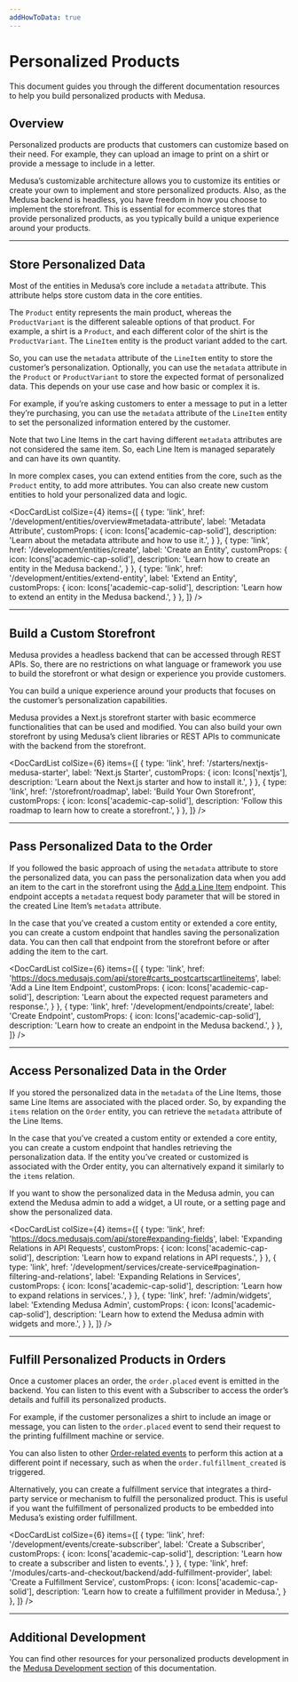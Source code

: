 ```yaml
---
addHowToData: true
---
```



# Personalized Products

This document guides you through the different documentation resources to help you build personalized products with Medusa.

## Overview

Personalized products are products that customers can customize based on their need. For example, they can upload an image to print on a shirt or provide a message to include in a letter.

Medusa’s customizable architecture allows you to customize its entities or create your own to implement and store personalized products. Also, as the Medusa backend is headless, you have freedom in how you choose to implement the storefront. This is essential for ecommerce stores that provide personalized products, as you typically build a unique experience around your products.

---

## Store Personalized Data

Most of the entities in Medusa’s core include a `metadata` attribute. This attribute helps store custom data in the core entities.

The `Product` entity represents the main product, whereas the `ProductVariant` is the different saleable options of that product. For example, a shirt is a `Product`, and each different color of the shirt is the `ProductVariant`. The `LineItem` entity is the product variant added to the cart.

So, you can use the `metadata` attribute of the `LineItem` entity to store the customer’s personalization. Optionally, you can use the `metadata` attribute in the `Product` or `ProductVariant` to store the expected format of personalized data. This depends on your use case and how basic or complex it is.

For example, if you’re asking customers to enter a message to put in a letter they’re purchasing, you can use the `metadata` attribute of the `LineItem` entity to set the personalized information entered by the customer.

Note that two Line Items in the cart having different `metadata` attributes are not considered the same item. So, each Line Item is managed separately and can have its own quantity.

In more complex cases, you can extend entities from the core, such as the `Product` entity, to add more attributes. You can also create new custom entities to hold your personalized data and logic.

<DocCardList colSize={4} items={[
  {
    type: 'link',
    href: '/development/entities/overview#metadata-attribute',
    label: 'Metadata Attribute',
    customProps: {
      icon: Icons['academic-cap-solid'],
      description: 'Learn about the metadata attribute and how to use it.',
    }
  },
  {
    type: 'link',
    href: '/development/entities/create',
    label: 'Create an Entity',
    customProps: {
      icon: Icons['academic-cap-solid'],
      description: 'Learn how to create an entity in the Medusa backend.',
    }
  },
  {
    type: 'link',
    href: '/development/entities/extend-entity',
    label: 'Extend an Entity',
    customProps: {
      icon: Icons['academic-cap-solid'],
      description: 'Learn how to extend an entity in the Medusa backend.',
    }
  },
]} />

---

## Build a Custom Storefront

Medusa provides a headless backend that can be accessed through REST APIs. So, there are no restrictions on what language or framework you use to build the storefront or what design or experience you provide customers.

You can build a unique experience around your products that focuses on the customer’s personalization capabilities.

Medusa provides a Next.js storefront starter with basic ecommerce functionalities that can be used and modified. You can also build your own storefront by using Medusa’s client libraries or REST APIs to communicate with the backend from the storefront.

<DocCardList colSize={6} items={[
  {
    type: 'link',
    href: '/starters/nextjs-medusa-starter',
    label: 'Next.js Starter',
    customProps: {
      icon: Icons['nextjs'],
      description: 'Learn about the Next.js starter and how to install it.',
    }
  },
  {
    type: 'link',
    href: '/storefront/roadmap',
    label: 'Build Your Own Storefront',
    customProps: {
      icon: Icons['academic-cap-solid'],
      description: 'Follow this roadmap to learn how to create a storefront.',
    }
  },
]} />

---

## Pass Personalized Data to the Order

If you followed the basic approach of using the `metadata` attribute to store the personalized data, you can pass the personalization data when you add an item to the cart in the storefront using the [Add a Line Item](https://docs.medusajs.com/api/store#carts_postcartscartlineitems) endpoint. This endpoint accepts a `metadata` request body parameter that will be stored in the created Line Item’s `metadata` attribute.

In the case that you’ve created a custom entity or extended a core entity, you can create a custom endpoint that handles saving the personalization data. You can then call that endpoint from the storefront before or after adding the item to the cart.

<DocCardList colSize={6} items={[
  {
    type: 'link',
    href: 'https://docs.medusajs.com/api/store#carts_postcartscartlineitems',
    label: 'Add a Line Item Endpoint',
    customProps: {
      icon: Icons['academic-cap-solid'],
      description: 'Learn about the expected request parameters and response.',
    }
  },
  {
    type: 'link',
    href: '/development/endpoints/create',
    label: 'Create Endpoint',
    customProps: {
      icon: Icons['academic-cap-solid'],
      description: 'Learn how to create an endpoint in the Medusa backend.',
    }
  },
]} />

---

## Access Personalized Data in the Order

If you stored the personalized data in the `metadata` of the Line Items, those same Line Items are associated with the placed order. So, by expanding the `items` relation on the `Order` entity, you can retrieve the `metadata` attribute of the Line Items.

In the case that you’ve created a custom entity or extended a core entity, you can create a custom endpoint that handles retrieving the personalization data. If the entity you’ve created or customized is associated with the Order entity, you can alternatively expand it similarly to the `items` relation.

If you want to show the personalized data in the Medusa admin, you can extend the Medusa admin to add a widget, a UI route, or a setting page and show the personalized data.

<DocCardList colSize={4} items={[
  {
    type: 'link',
    href: 'https://docs.medusajs.com/api/store#expanding-fields',
    label: 'Expanding Relations in API Requests',
    customProps: {
      icon: Icons['academic-cap-solid'],
      description: 'Learn how to expand relations in API requests.',
    }
  },
  {
    type: 'link',
    href: '/development/services/create-service#pagination-filtering-and-relations',
    label: 'Expanding Relations in Services',
    customProps: {
      icon: Icons['academic-cap-solid'],
      description: 'Learn how to expand relations in services.',
    }
  },
  {
    type: 'link',
    href: '/admin/widgets',
    label: 'Extending Medusa Admin',
    customProps: {
      icon: Icons['academic-cap-solid'],
      description: 'Learn how to extend the Medusa admin with widgets and more.',
    }
  },
]} />

---

## Fulfill Personalized Products in Orders

Once a customer places an order, the `order.placed` event is emitted in the backend. You can listen to this event with a Subscriber to access the order’s details and fulfill its personalized products.

For example, if the customer personalizes a shirt to include an image or message, you can listen to the `order.placed` event to send their request to the printing fulfillment machine or service.

You can also listen to other [Order-related events](../development/events/events-list.md#order-events) to perform this action at a different point if necessary, such as when the `order.fulfillment_created` is triggered.

Alternatively, you can create a fulfillment service that integrates a third-party service or mechanism to fulfill the personalized product. This is useful if you want the fulfillment of personalized products to be embedded into Medusa’s existing order fulfillment.

<DocCardList colSize={6} items={[
  {
    type: 'link',
    href: '/development/events/create-subscriber',
    label: 'Create a Subscriber',
    customProps: {
      icon: Icons['academic-cap-solid'],
      description: 'Learn how to create a subscriber and listen to events.',
    }
  },
  {
    type: 'link',
    href: '/modules/carts-and-checkout/backend/add-fulfillment-provider',
    label: 'Create a Fulfillment Service',
    customProps: {
      icon: Icons['academic-cap-solid'],
      description: 'Learn how to create a fulfillment provider in Medusa.',
    }
  },
]} />

---

## Additional Development

You can find other resources for your personalized products development in the [Medusa Development section](../development/overview.mdx) of this documentation.
